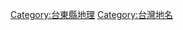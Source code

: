 {{Catnav|頁面分類|自然|地方|地名|亞洲地名|台灣地名}}
{{Catnav|頁面分類|地理|區域地理|地方|地名|亞洲地名|台灣地名}}
{{Catnav|頁面分類|地理|...|島嶼|太平洋島嶼|台灣|台灣地理|台灣地名}}
{{Catnav|頁面分類|地理|...|亞洲地理|東亞地理|台灣地理|台灣各地地理|台東縣地理}}
{{Catnav|頁面分類|地理|...|各國地理|中華民國地理|中華民國行政區劃|中華民國各省行政區劃|臺灣行政區劃|臺東縣|台東縣地理}}
{{catmore}}
{{臺灣行政區劃分類導航|地名}}

[[Category:台東縣地理|Category:台東縣地理]]
[[Category:台灣地名|Category:台灣地名]]